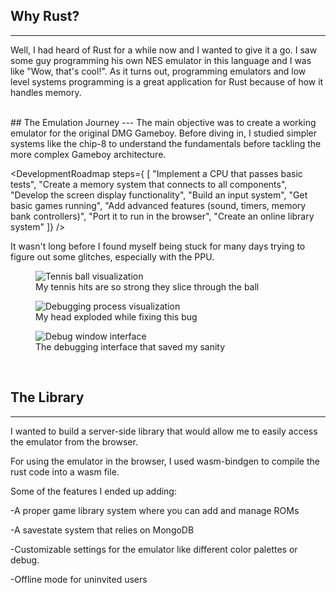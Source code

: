 

## Why Rust?

---

Well, I had heard of Rust for a while now and I wanted to give it a go. I saw some guy programming his own NES emulator in this language and I was like "Wow, that's cool!".
As it turns out, programming emulators and low level systems programming is a great application for Rust because of how it handles memory.

<br />
## The Emulation Journey 
---
 The main objective was to create a working emulator
for the original DMG Gameboy. Before diving in, I studied simpler systems like the
chip-8 to understand the fundamentals before tackling the more complex Gameboy architecture.


<DevelopmentRoadmap steps={ [
    "Implement a CPU that passes basic tests",
    "Create a memory system that connects to all components",
    "Develop the screen display functionality",
    "Build an input system",
    "Get basic games running",
    "Add advanced features (sound, timers, memory bank controllers)",
    "Port it to run in the browser",
    "Create an online library system"
  ]} />

It wasn't long before I found myself being stuck for many days trying to figure out some glitches, especially with the PPU.
<div className="flex gap-2 h-full items-center">
<figure className="flex flex-col items-center mb-2 ">
  <img
    src={Img1}
    alt="Tennis ball visualization"
    className="self-center w-fit rounded-base border border-base dark:border-darkBorder"
  />
  <figcaption className="text-center mt-2 text-base-300">
    My tennis hits are so strong they slice through the ball
  </figcaption>
</figure>

<figure className="flex flex-col items-center mb-2">
  <img
    src={Img0}
    alt="Debugging process visualization"
    className="w-fit rounded-base border border-base dark:border-darkBorder"
  />
  <figcaption className="text-center mt-2 text-base-300">
    My head exploded while fixing this bug
  </figcaption>
</figure>

</div>
<figure className="flex flex-col items-center mb-2">
  <img
    src={Img2}
    alt="Debug window interface"
    className="w-fit rounded-base border border-base dark:border-darkBorder"
  />
  <figcaption className="text-center mt-2 text-base-300">
    The debugging interface that saved my sanity
  </figcaption>
</figure>

<br />

## The Library

---

I wanted to build a server-side library that would allow me to easily access
the emulator from the browser.

For using the emulator in the browser, I used wasm-bindgen to compile the rust code into a wasm file.

Some of the features I ended up adding:

-A proper game library system where you can add and manage ROMs

-A savestate system that relies on MongoDB

-Customizable settings for the emulator like different color palettes or debug.

-Offline mode for uninvited users

<br />
